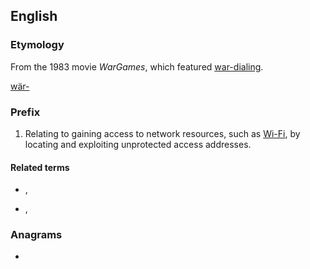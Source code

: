 {{also|war|WAR|War|wär}}
==English==

===Etymology===
From the 1983 movie ''WarGames'', which featured [[war-dialing]].

[[wär-]]

===Prefix===
{{en-prefix}}

# Relating to gaining access to network resources, such as [[Wi-Fi]], by locating and exploiting unprotected access addresses.

====Related terms====
* {{l|en|war-driving}}, {{l|en|wardriving}}
* {{l|en|war-chalking}}, {{l|en|warchalking}}

===Anagrams===
* {{anagrams|en|a=arw|RAW|RWA|Rwa|WRA|raw}}